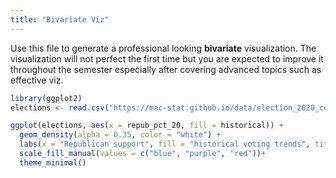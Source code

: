 ```yaml
---
title: "Bivariate Viz"
---
```


Use this file to generate a professional looking **bivariate** visualization.  The visualization will not perfect the first time but you are expected to improve it throughout the semester especially after covering advanced topics such as effective viz.

```r
library(ggplot2)
elections <- read.csv("https://mac-stat.github.io/data/election_2020_county.csv")

ggplot(elections, aes(x = repub_pct_20, fill = historical)) +
  geom_density(alpha = 0.35, color = "white") +
  labs(x = "Republican support", fill = "historical voting trends", title = "Density plot for Republican support related to voting trends")+
  scale_fill_manual(values = c("blue", "purple", "red"))+
  theme_minimal()
```


